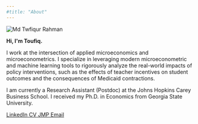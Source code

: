 ```yaml
---
#title: "About"
---
```


```{=html}
<div class="about-container-new">

  <div class="about-image-new">
    <img src="headshot2nobg2.jpg" alt="Md Twfiqur Rahman" />
  </div>

  <div class="about-text-new">
    <p class="greeting"><b>Hi, I'm Toufiq.</b></p>
    <p>I work at the intersection of applied microeconomics and microeconometrics. I specialize in leveraging modern microeconometric and machine learning tools to rigorously analyze the real-world impacts of policy interventions, such as the effects of teacher incentives on student outcomes and the consequences of Medicaid contractions.</p>
    <p>I am currently a Research Assistant (Postdoc) at the Johns Hopkins Carey Business School. I received my Ph.D. in Economics from Georgia State University.</p>

<div class="about-links-new">
  <a href="https://www.linkedin.com/in/tofuiba/" class="icon-link">
    <i class="bi bi-linkedin"></i>
    <span>LinkedIn</span>
  </a>
  <a href="assets/CV.pdf" class="icon-link">
    <i class="bi bi-file-earmark-text"></i>
    <span>CV</span>
  </a>
  <a href="https://www.dropbox.com/scl/fi/11a4fe4ua86q54o3jdx2r/tenncare_bmi_final.pdf?rlkey=6zk5hv0ib7kuhil96c5aci2mi&st=9cmgf0ag&dl=0" class="icon-link">
    <i class="bi bi-journal-text"></i>
    <span>JMP</span>
  </a>
  <a href="mailto:mrahman24@gsu.edu" class="icon-link">
    <i class="bi bi-envelope"></i>
    <span>Email</span>
  </a>
</div>
  
</div>
```
